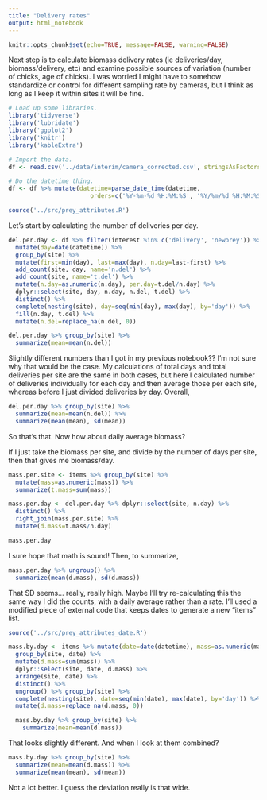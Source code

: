 ```yaml
---
title: "Delivery rates"
output: html_notebook
---
```


```r
knitr::opts_chunk$set(echo=TRUE, message=FALSE, warning=FALSE)
```

Next step is to calculate biomass delivery rates (ie deliveries/day, biomass/delivery, etc) and examine possible sources of variation (number of chicks, age of chicks). I was worried I might have to somehow standardize or control for different sampling rate by cameras, but I think as long as I keep it within sites it will be fine.

```r
# Load up some libraries.
library('tidyverse')
library('lubridate')
library('ggplot2')
library('knitr')
library('kableExtra')

# Import the data.
df <- read.csv('../data/interim/camera_corrected.csv', stringsAsFactors=FALSE)

# Do the datetime thing.
df <- df %>% mutate(datetime=parse_date_time(datetime, 
                       orders=c('%Y-%m-%d %H:%M:%S', '%Y/%m/%d %H:%M:%S')))

source('../src/prey_attributes.R')
```

Let's start by calculating the number of deliveries per day.

```r
del.per.day <- df %>% filter(interest %in% c('delivery', 'newprey')) %>% 
  mutate(day=date(datetime)) %>% 
  group_by(site) %>% 
  mutate(first=min(day), last=max(day), n.day=last-first) %>% 
  add_count(site, day, name='n.del') %>% 
  add_count(site, name='t.del') %>% 
  mutate(n.day=as.numeric(n.day), per.day=t.del/n.day) %>% 
  dplyr::select(site, day, n.day, n.del, t.del) %>% 
  distinct() %>% 
  complete(nesting(site), day=seq(min(day), max(day), by='day')) %>% 
  fill(n.day, t.del) %>% 
  mutate(n.del=replace_na(n.del, 0))

del.per.day %>% group_by(site) %>% 
  summarize(mean=mean(n.del))
```

Slightly different numbers than I got in my previous notebook?? I'm not sure why that would be the case. My calculations of total days and total deliveries per site are the same in both cases, but here I calculated number of deliveries individually for each day and then average those per each site, whereas before I just divided deliveries by day. Overall,

```r
del.per.day %>% group_by(site) %>% 
  summarize(mean=mean(n.del)) %>% 
  summarize(mean(mean), sd(mean))
```

So that's that. Now how about daily average biomass?

If I just take the biomass per site, and divide by the number of days per site, then that gives me biomass/day.

```r
mass.per.site <- items %>% group_by(site) %>%
  mutate(mass=as.numeric(mass)) %>% 
  summarize(t.mass=sum(mass))

mass.per.day <- del.per.day %>% dplyr::select(site, n.day) %>% 
  distinct() %>% 
  right_join(mass.per.site) %>% 
  mutate(d.mass=t.mass/n.day)

mass.per.day
```

I sure hope that math is sound! Then, to summarize,

```r
mass.per.day %>% ungroup() %>% 
  summarize(mean(d.mass), sd(d.mass))
```

That SD seems... really, really high. Maybe I'll try re-calculating this the same way I did the counts, with a daily average rather than a rate. I'll used a modified piece of external code that keeps dates to generate a new "items" list.

```r
source('../src/prey_attributes_date.R')

mass.by.day <- items %>% mutate(date=date(datetime), mass=as.numeric(mass)) %>% 
  group_by(site, date) %>% 
  mutate(d.mass=sum(mass)) %>% 
  dplyr::select(site, date, d.mass) %>% 
  arrange(site, date) %>% 
  distinct() %>% 
  ungroup() %>% group_by(site) %>% 
  complete(nesting(site), date=seq(min(date), max(date), by='day')) %>% 
  mutate(d.mass=replace_na(d.mass, 0))

  mass.by.day %>% group_by(site) %>% 
    summarize(mean=mean(d.mass))
```

That looks slightly different. And when I look at them combined?

```r
mass.by.day %>% group_by(site) %>% 
  summarize(mean=mean(d.mass)) %>% 
  summarize(mean(mean), sd(mean))
```

Not a lot better. I guess the deviation really is that wide.